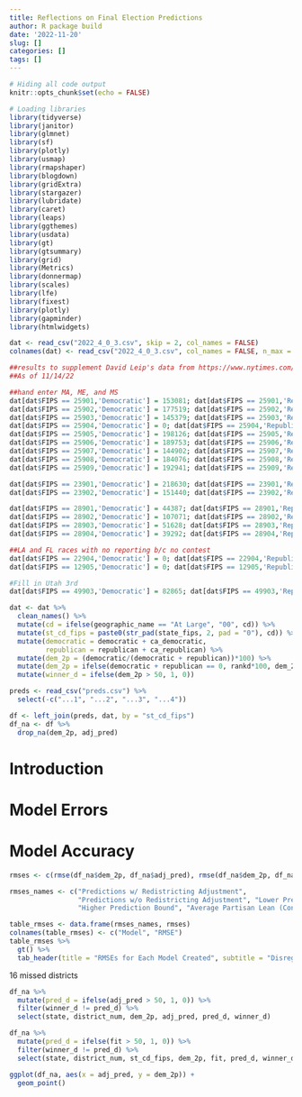 ```yaml
---
title: Reflections on Final Election Predictions
author: R package build
date: '2022-11-20'
slug: []
categories: []
tags: []
---
```


```r
# Hiding all code output
knitr::opts_chunk$set(echo = FALSE)

# Loading libraries
library(tidyverse)
library(janitor)
library(glmnet)
library(sf)
library(plotly)
library(usmap)
library(rmapshaper)
library(blogdown)
library(gridExtra)
library(stargazer)
library(lubridate)
library(caret)
library(leaps)
library(ggthemes)
library(usdata)
library(gt)
library(gtsummary)
library(grid)
library(Metrics)
library(donnermap)
library(scales)
library(lfe)
library(fixest)
library(plotly)
library(gapminder)
library(htmlwidgets)
```

```r
dat <- read_csv("2022_4_0_3.csv", skip = 2, col_names = FALSE)
colnames(dat) <- read_csv("2022_4_0_3.csv", col_names = FALSE, n_max = 1)

##results to supplement David Leip's data from https://www.nytimes.com/interactive/2022/11/08/us/elections/results-house.html?action=click&pgtype=Article&state=default&module=election-results&context=election_recirc&region=NavBar
##As of 11/14/22

##hand enter MA, ME, and MS
dat[dat$FIPS == 25901,'Democratic'] = 153081; dat[dat$FIPS == 25901,'Republican'] = 96415
dat[dat$FIPS == 25902,'Democratic'] = 177519; dat[dat$FIPS == 25902,'Republican'] = 90791
dat[dat$FIPS == 25903,'Democratic'] = 145379; dat[dat$FIPS == 25903,'Republican'] = 82568
dat[dat$FIPS == 25904,'Democratic'] = 0; dat[dat$FIPS == 25904,'Republican'] = 0; dat[dat$FIPS == 25904, 'RANKD'] = 1
dat[dat$FIPS == 25905,'Democratic'] = 198126; dat[dat$FIPS == 25905,'Republican'] = 70570
dat[dat$FIPS == 25906,'Democratic'] = 189753; dat[dat$FIPS == 25906,'Republican'] = 107384
dat[dat$FIPS == 25907,'Democratic'] = 144902; dat[dat$FIPS == 25907,'Republican'] = 26481
dat[dat$FIPS == 25908,'Democratic'] = 184076; dat[dat$FIPS == 25908,'Republican'] = 80961
dat[dat$FIPS == 25909,'Democratic'] = 192941; dat[dat$FIPS == 25909,'Republican'] = 131774

dat[dat$FIPS == 23901,'Democratic'] = 218630; dat[dat$FIPS == 23901,'Republican'] = 128996
dat[dat$FIPS == 23902,'Democratic'] = 151440; dat[dat$FIPS == 23902,'Republican'] = 140895

dat[dat$FIPS == 28901,'Democratic'] = 44387; dat[dat$FIPS == 28901,'Republican'] = 119673
dat[dat$FIPS == 28902,'Democratic'] = 107071; dat[dat$FIPS == 28902,'Republican'] = 71380
dat[dat$FIPS == 28903,'Democratic'] = 51628; dat[dat$FIPS == 28903,'Republican'] = 126081
dat[dat$FIPS == 28904,'Democratic'] = 39292; dat[dat$FIPS == 28904,'Republican'] = 122128

##LA and FL races with no reporting b/c no contest
dat[dat$FIPS == 22904,'Democratic'] = 0; dat[dat$FIPS == 22904,'Republican'] = 0
dat[dat$FIPS == 12905,'Democratic'] = 0; dat[dat$FIPS == 12905,'Republican'] = 0

#Fill in Utah 3rd
dat[dat$FIPS == 49903,'Democratic'] = 82865; dat[dat$FIPS == 49903,'Republican'] = 181141

dat <- dat %>% 
  clean_names() %>%
  mutate(cd = ifelse(geographic_name == "At Large", "00", cd)) %>%
  mutate(st_cd_fips = paste0(str_pad(state_fips, 2, pad = "0"), cd)) %>%
  mutate(democratic = democratic + ca_democratic,
         republican = republican + ca_republican) %>%
  mutate(dem_2p = (democratic/(democratic + republican))*100) %>%
  mutate(dem_2p = ifelse(democratic + republican == 0, rankd*100, dem_2p)) %>%
  mutate(winner_d = ifelse(dem_2p > 50, 1, 0))

preds <- read_csv("preds.csv") %>%
  select(-c("...1", "...2", "...3", "...4"))

df <- left_join(preds, dat, by = "st_cd_fips")
df_na <- df %>%
  drop_na(dem_2p, adj_pred)
```

# Introduction

# Model Errors

# Model Accuracy

```r
rmses <- c(rmse(df_na$dem_2p, df_na$adj_pred), rmse(df_na$dem_2p, df_na$fit), rmse(df_na$dem_2p, df_na$lwr), rmse(df_na$dem_2p, df_na$upr), rmse(df_na$dem_2p, df_na$dem_2p_avg), rmse(df_na$dem_2p, df_na$prev_results_dist))

rmses_names <- c("Predictions w/ Redistricting Adjustment", 
                 "Predictions w/o Redistricting Adjustment", "Lower Prediction Bound",
                 "Higher Prediction Bound", "Average Partisan Lean (Control)", "Previous Results (Control)")

table_rmses <- data.frame(rmses_names, rmses)
colnames(table_rmses) <- c("Model", "RMSE")
table_rmses %>%
  gt() %>%
  tab_header(title = "RMSEs for Each Model Created", subtitle = "Disregarding 8 Unpredicted Districts")
```

16 missed districts

```r
df_na %>%
  mutate(pred_d = ifelse(adj_pred > 50, 1, 0)) %>%
  filter(winner_d != pred_d) %>%
  select(state, district_num, dem_2p, adj_pred, pred_d, winner_d)
```

```r
df_na %>%
  mutate(pred_d = ifelse(fit > 50, 1, 0)) %>%
  filter(winner_d != pred_d) %>%
  select(state, district_num, st_cd_fips, dem_2p, fit, pred_d, winner_d)
```

```r
ggplot(df_na, aes(x = adj_pred, y = dem_2p)) +
  geom_point()
```







